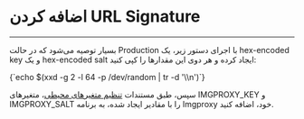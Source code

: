 

<Layout>
<Head>
<title>مستندات اضافه کردن URL Signature به Imgproxy - لیارا</title>
<meta property="og:title" content="مستندات خدمات رایانش ابری لیارا" />
<meta property="og:description" content="مستندات مربوط به اضافه کردن URL Signature به برنامه Imgproxy در لیارا"  />
<meta property="og:image" content="https://media.liara.ir/logos/liara-poster.jpg" />
</Head>

# اضافه کردن URL Signature
<hr className="mb-2" />


بسیار توصیه می‌شود که در حالت Production با اجرای دستور زیر، یک <Important>hex-encoded key</Important> و یک <Important>hex-encoded salt</Important> ایجاد کرده و هر دوی این مقدارها را کپی کنید:

<div className="h-4" />
<div dir='ltr'>
    <Highlight className="bash">
      {`echo $(xxd -g 2 -l 64 -p /dev/random | tr -d '\\n')`}
    </Highlight>
</div>
<div className="h-2" />

سپس، طبق مستندات <a href="/paas/details/env" className="text-[#2196f3] ">تنظیم متغیرهای محیطی</a>، متغیرهای <Important>IMGPROXY_KEY</Important> و <Important>IMGPROXY_SALT</Important> را با مقادیر ایجاد شده، به برنامه Imgproxy خود، اضافه کنید.



</Layout>